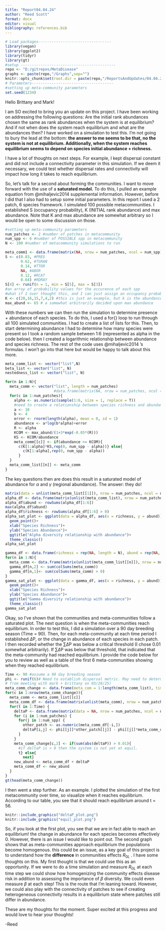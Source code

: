```yaml
---
title: "Report04.04.24"
author: "Reed Scott"
format: docx
editor: visual
bibliography: references.bib
---
```


```r
# Load packages---------------------------------
library(vegan)
library(ggplot2)
library(tidyr)
library(gt)
#setup -------------------------------------------
repo <- "D:/gitrepos/MetaDisease"
graphs <- paste(repo,"/Graphs",sep="")
knitr::opts_chunk$set(root.dir = paste(repo,"/ReportsAndUpdates/04.04.2025"))
# Parameters-------------------------------------
#setting up meta-community parameters
set.seed(1234)
```

Hello Brittany and Mark!

I am SO excited to bring you an update on this project. I have been working on addressing the following questions: Are the initial rank abundances chosen the same as rank abundances when the system is at equilibrium? And if not when does the system reach equilibrium and what are the abundances then? I have worked on a simulation to test this. I'm not going to bury the lead at the bottom: **the answer to me seems to be that, no the system is not at equilibrium. Additionally, when the system reaches equilibrium seems to depend on species initial abundance + richness.**

I have a lot of thoughts on next steps. For example, I kept dispersal constant and did not include a connectivity parameter in this simulation. If we deem it necessary, we could test whether dispersal rates and connectivity will impact how long it takes to reach equilibrium.

So, let's talk for a second about forming the communities. I want to move forward with the use of a **saturated model.** To do this, I pulled an example equation from @mihaljevic2014 supplemental information. However, before I did that I also had to setup some initial parameters. In this report I used a 2 patch, 6 species framework. I simulated 100 possible metacommunities. I established S (occupancy probability), K (INITIAL rank abundance) and max abundance. Note that K and max abundance are somewhat arbitrary so I would be open to some discussion on those.

```r
#setting up meta-community parameters
num_patches <- 2 #number of patches in metacommunity
num_spp <- 6 #number of POSSIBLE spp in metacommunity
N <- 100 #number of metacommunity simulations to run

meta_comm1 <- data.frame(matrix(NA, nrow = num_patches, ncol = num_spp))
S <- c(0.83, #PREG
       0.62, #TGRAN
       0.14, #TTOR
       NA, #ABOR
       0.12, #RCAT
       0.64) #RDRAY
S[4] <- runif(n = 1, min = S[5], max = S[3])
#an array of probability values for the occurence of each spp
#what if I over thought this, and I can just assign an occupancy probability?
K <- c(20,16,15,7,4,2) #this is just an example, but k is the abundance at each rank (i think?)
max_abund <- 65 # a somewhat arbitrarily decided upon max abundance
```

With these numbers we can then run the simulation to determine presence + abundance of each species. To do this, I used a for{} loop to run through all 100 simulated communities. I had to create a list of lists for this. Then, to start determining abundance I had to determine how many species were present so I took a random sample between 1:6 (represented as alpha in the code below). then I created a logarithmic relationship between abundance and species richness. The rest of the code uses @mihaljevic2014 's formulas. I won't go into that here but would be happy to talk about this more.

```r
meta_comm_list <- vector("list",N)
beta_list <- vector("list", N)
nestedness_list <- vector("list", N)

for(n in 1:N){
  meta_comm <- vector("list", length = num_patches)
                      #data.frame(matrix(NA, nrow = num_patches, ncol = num_spp)) #create metacom
  for(c in 1:num_patches){
    alpha <- as.numeric(sample(1:6, size = 1, replace = T))
    #need to create a relationship between species richness and abundance
    a <- 10
    b <- 4
    error <- rnorm(length(alpha), mean = 0, sd = 1)
    abundance <- a*log(b*alpha)+error
    R <- alpha
    KCOM <- max_abund/(1+3*exp(-0.05*(R)))
    KS <- KCOM/abundance
    meta_comm[[c]] <- if(abundance >= KCOM){
      c(K[1:alpha]*KS,rep(0, num_spp - alpha))} else{
        c(K[1:alpha],rep(0, num_spp - alpha))
      }
  }
  meta_comm_list[[n]] <- meta_comm
}
```

The key questions then are does this result in a saturated model of abundance for $\alpha$ and $\gamma$ (regional abundance). The answer: they do!

```r
matrix(data = unlist(meta_comm_list[[1]]), nrow = num_patches, ncol = num_spp, byrow = T)
alpha_df <- data.frame(matrix(unlist(meta_comm_list), nrow = num_patches*N, ncol = num_spp, byrow = T))
alpha_df$abund <- rowSums(alpha_df[1:6])
max(alpha_df$abund)
alpha_df$richness <- rowSums(alpha_df[1:6] > 0)
alpha_sat_plot <- ggplot(data = alpha_df, aes(x = richness, y = abund))+
  geom_point()+ 
  xlab("Species Richness")+
  ylab("Species Abundance")+
  ggtitle("Alpha diversity relationship with abundance")+
  theme_classic()
alpha_sat_plot
```

```r

gamma_df <- data.frame(richness = rep(NA, length = N), abund = rep(NA, length = N))
for(n in 1:N){
  meta_comm <- data.frame(matrix(unlist(meta_comm_list[[n]]), nrow = num_patches, ncol = num_spp, byrow=T))
  gamma_df[n,2] <- sum(colSums(meta_comm))
  gamma_df[n,1]<- sum(colSums(meta_comm) > 0)
}
gamma_sat_plot <- ggplot(data = gamma_df, aes(x = richness, y = abund))+
  geom_point()+ 
  xlab("Species Richness")+
  ylab("Species Abundance")+
  ggtitle("Gamma diversity relationship with abundance")+
  theme_classic()
gamma_sat_plot
```

Okay, so I've shown that the communities and meta-communities follow a saturated plot. The next question is when the meta-communities reach equilibrium. In order to test this, I did a simulation over a 90 day breeding season (Time = 90). Then, for each meta-community at each time period I established $\Delta$P, or the change in abundance of each species in each patch. I then recorded whether the $\sum \Delta$P was below a critical threshold (I chose 0.01 somewhat arbitrarily). If $\sum \Delta$P was below that threshold, that indicated that the meta-community had reached equilibrium. I provide the code below for you to review as well as a table of the first 6 meta-communities showing when they reached equilibrium.

```r
Time <- 90 #assume a 90 day breeding season
phi <- runif(6)# Need to establish dispersal metric. May need to determine more realistic values (see notes
# from meeting with mark + brittany on 03/28/25)
meta_comm_change <- data.frame(meta_com = 1:length(meta_comm_list), time = NA)
for(c in 1:nrow(meta_comm_change)){
  meta_comm <- meta_comm_list[[c]]
  meta_comm_df <- data.frame(matrix(unlist(meta_comm), nrow = num_patches, ncol = num_spp, byrow = T))
  for(t in 1:Time) {
    deltaP <- data.frame(matrix(data = NA, nrow = num_patches, ncol = num_spp))
    for (i in 1:num_patches) {
      for(j in 1:num_spp) {
        other_patch <- as.numeric(meta_comm_df[-i,])
        deltaP[i,j] <- phi[[j]]*other_patch[[j]] - phi[[j]]*meta_comm_df[i,j]
      }
    }
    meta_comm_change[c,2] <- if(sum(abs(deltaP)) > 0.01){ 
      #if deltaP is > 0 then the system is not yet at equil.
      t} else{
        next}
    new_abund <- meta_comm_df + deltaP
    meta_comm_df <- new_abund
  }
}
gt(head(meta_comm_change))

```

I then went a step further. As an example. I plotted the simulation of the first metacommunity over time, so visualize when it reaches equilibrium. According to our table, you see that it should reach equilibrium around t = 56.

```r
knitr::include_graphics("deltaP_plot.png")
knitr::include_graphics("equil_plot.png")
```

So, if you look at the first plot, you see that we are in fact able to reach an equilibrium! the change in abundance for each species becomes effectively 0. However, there is an issue I would like to point out. The second graph shows that as meta-communities approach equilibrium the populations become homogenous. this could be an issue, as a key goal of this project is to understand how the **difference** in communities effects $R_{0L}$ . I have some thoughts on this. My first thought is that we could use this as an opportunity. If we were to do a time simulation and measure $R_{0L}$ at each time step we could show how homogenizing the community effects disease risk in addition to assessing the importance of $\beta$ diversity. We could even measure $\beta$ at each step! This is the route that I'm leaning toward. However, we could also play with the connectivity of patches to see if creating heterogeneous connectivity results in a equilibrium state where patches still differ in abundance.

These are my thoughts for the moment. Super excited at this progress and would love to hear your thoughts!

-Reed
